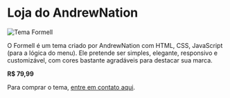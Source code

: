 # Loja do AndrewNation

![Tema Formell](https://andrewnationdev.vercel.app/store/FormellTheme.png)

O Formell é um tema criado por AndrewNation com HTML, CSS, JavaScript (para a lógica do menu). Ele pretende ser simples, elegante, responsivo e customizável, com cores bastante agradáveis para destacar sua marca.

**R$ 79,99**

Para comprar o tema, [entre em contato aqui](mailto:andrewnationdev@gmail.com).
